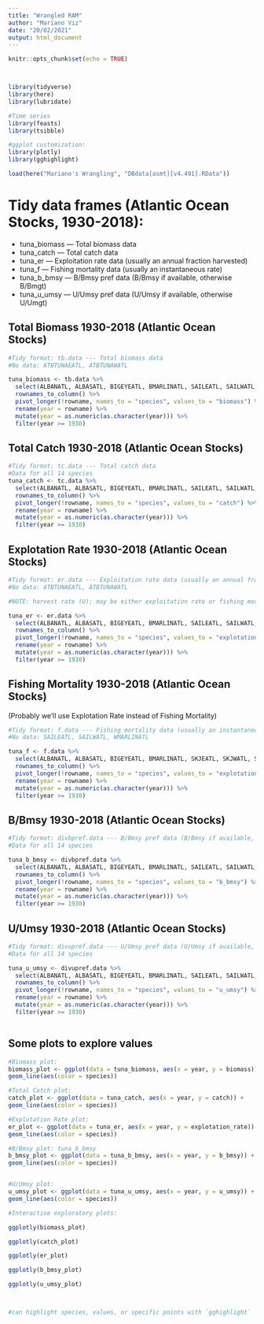 ```yaml
---
title: "Wrangled RAM"
author: "Mariano Viz"
date: "20/02/2021"
output: html_document
---
```


```r
knitr::opts_chunk$set(echo = TRUE)



library(tidyverse)
library(here)
library(lubridate)

#Time series
library(feasts)
library(tsibble)

#ggplot customization:
library(plotly)
library(gghighlight)

load(here("Mariano's Wrangling", "DBdata[asmt][v4.491].RData"))


```

# Tidy data frames (Atlantic Ocean Stocks, 1930-2018):

- tuna_biomass --- Total biomass data
- tuna_catch --- Total catch data
- tuna_er --- Exploitation rate data (usually an annual fraction harvested)
- tuna_f --- Fishing mortality data (usually an instantaneous rate)
- tuna_b_bmsy --- B/Bmsy pref data (B/Bmsy if available, otherwise B/Bmgt)
- tuna_u_umsy --- U/Umsy pref data (U/Umsy if available, otherwise U/Umgt)



## Total Biomass 1930-2018 (Atlantic Ocean Stocks)

```r
#Tidy format: tb.data --- Total biomass data
#No data: ATBTUNAEATL, ATBTUNAWATL

tuna_biomass <- tb.data %>% 
  select(ALBANATL, ALBASATL, BIGEYEATL, BMARLINATL, SAILEATL, SAILWATL, SKJEATL, SKJWATL, SWORDNATL, SWORDSATL, WMARLINATL, YFINATL)%>% 
  rownames_to_column() %>% 
  pivot_longer(!rowname, names_to = "species", values_to = "biomass") %>% 
  rename(year = rowname) %>% 
  mutate(year = as.numeric(as.character(year))) %>% 
  filter(year >= 1930) 

```



## Total Catch 1930-2018 (Atlantic Ocean Stocks)

```r
#Tidy format: tc.data --- Total catch data
#Data for all 14 species
tuna_catch <- tc.data %>% 
  select(ALBANATL, ALBASATL, BIGEYEATL, BMARLINATL, SAILEATL, SAILWATL, SKJEATL, SKJWATL, SWORDNATL, SWORDSATL, WMARLINATL, YFINATL, ATBTUNAEATL, ATBTUNAWATL)%>% 
  rownames_to_column() %>% 
  pivot_longer(!rowname, names_to = "species", values_to = "catch") %>% 
  rename(year = rowname) %>%
  mutate(year = as.numeric(as.character(year))) %>%
  filter(year >= 1930) 


```



## Explotation Rate 1930-2018 (Atlantic Ocean Stocks)

```r
#Tidy format: er.data --- Exploitation rate data (usually an annual fraction harvested)
#No data: ATBTUNAEATL, ATBTUNAWATL

#NOTE: harvest rate (U); may be either exploitation rate or fishing mortality

tuna_er <- er.data %>% 
  select(ALBANATL, ALBASATL, BIGEYEATL, BMARLINATL, SAILEATL, SAILWATL, SKJEATL, SKJWATL, SWORDNATL, SWORDSATL, WMARLINATL, YFINATL) %>% 
  rownames_to_column() %>% 
  pivot_longer(!rowname, names_to = "species", values_to = "explotation_rate") %>% 
  rename(year = rowname) %>%
  mutate(year = as.numeric(as.character(year))) %>%
  filter(year >= 1930) 


```




## Fishing Mortality 1930-2018 (Atlantic Ocean Stocks)
(Probably we'll use Explotation Rate instead of Fishing Mortality)

```r
#Tidy format: f.data --- Fishing mortality data (usually an instantaneous rate)
#No data: SAILEATL, SAILWATL, WMARLINATL

tuna_f <- f.data %>% 
  select(ALBANATL, ALBASATL, BIGEYEATL, BMARLINATL, SKJEATL, SKJWATL, SWORDNATL, SWORDSATL, YFINATL, ATBTUNAEATL, ATBTUNAWATL) %>% 
  rownames_to_column() %>% 
  pivot_longer(!rowname, names_to = "species", values_to = "explotation_rate") %>% 
  rename(year = rowname) %>%
  mutate(year = as.numeric(as.character(year))) %>%
  filter(year >= 1930) 


```



## B/Bmsy 1930-2018 (Atlantic Ocean Stocks)

```r
#Tidy format: divbpref.data --- B/Bmsy pref data (B/Bmsy if available, otherwise B/Bmgt)
#Data for all 14 species

tuna_b_bmsy <- divbpref.data %>% 
  select(ALBANATL, ALBASATL, BIGEYEATL, BMARLINATL, SAILEATL, SAILWATL, SKJEATL, SKJWATL, SWORDNATL, SWORDSATL, WMARLINATL, YFINATL, ATBTUNAEATL, ATBTUNAWATL) %>% 
  rownames_to_column() %>% 
  pivot_longer(!rowname, names_to = "species", values_to = "b_bmsy") %>% 
  rename(year = rowname) %>%
  mutate(year = as.numeric(as.character(year))) %>%
  filter(year >= 1930) 

```


## U/Umsy 1930-2018 (Atlantic Ocean Stocks)

```r
#Tidy format: divupref.data --- U/Umsy pref data (U/Umsy if available, otherwise U/Umgt)
#Data for all 14 species

tuna_u_umsy <- divupref.data %>% 
  select(ALBANATL, ALBASATL, BIGEYEATL, BMARLINATL, SAILEATL, SAILWATL, SKJEATL, SKJWATL, SWORDNATL, SWORDSATL, WMARLINATL, YFINATL, ATBTUNAEATL, ATBTUNAWATL) %>% 
  rownames_to_column() %>% 
  pivot_longer(!rowname, names_to = "species", values_to = "u_umsy") %>% 
  rename(year = rowname) %>%
  mutate(year = as.numeric(as.character(year))) %>%
  filter(year >= 1930) 



```




## Some plots to explore values

```r
#Biomass plot:
biomass_plot <- ggplot(data = tuna_biomass, aes(x = year, y = biomass)) +
geom_line(aes(color = species))

#Total Catch plot: 
catch_plot <- ggplot(data = tuna_catch, aes(x = year, y = catch)) +
geom_line(aes(color = species))

#Explotation Rate plot:
er_plot <- ggplot(data = tuna_er, aes(x = year, y = explotation_rate)) +
geom_line(aes(color = species)) 

#B/Bmsy plot: tuna_b_bmsy
b_bmsy_plot <- ggplot(data = tuna_b_bmsy, aes(x = year, y = b_bmsy)) +
geom_line(aes(color = species)) 


#U/Umsy plot: 
u_umsy_plot <- ggplot(data = tuna_u_umsy, aes(x = year, y = u_umsy)) +
geom_line(aes(color = species)) 

```




```r
#Interactive exploratory plots:

ggplotly(biomass_plot)

ggplotly(catch_plot)

ggplotly(er_plot)

ggplotly(b_bmsy_plot)

ggplotly(u_umsy_plot)



#can highlight species, values, or specific points with `gghighlight`

```


















